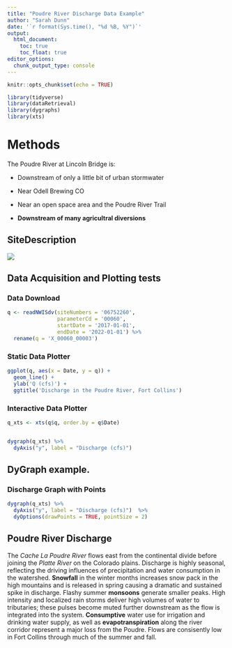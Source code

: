 ```yaml
---
title: "Poudre River Discharge Data Example"
author: "Sarah Dunn"
date: '`r format(Sys.time(), "%d %B, %Y")`'
output:
  html_document:
    toc: true
    toc_float: true
editor_options: 
  chunk_output_type: console
---
```


```r
knitr::opts_chunk$set(echo = TRUE)

library(tidyverse)
library(dataRetrieval)
library(dygraphs)
library(xts)
```


# Methods

The Poudre River at Lincoln Bridge is:

  - Downstream of only a little bit of urban stormwater

  - Near Odell Brewing CO
  
  - Near an open space area and the Poudre River Trail
  
  - **Downstream of many agricultral diversions**


## SiteDescription

![](https://waterdata.usgs.gov/nwisweb/local/state/co/text/pics/06752260big.jpg)


## Data Acquisition and Plotting tests

### Data Download


```r

q <- readNWISdv(siteNumbers = '06752260',
                parameterCd = '00060',
                startDate = '2017-01-01',
                endDate = '2022-01-01') %>%
  rename(q = 'X_00060_00003')


```



### Static Data Plotter


```r

ggplot(q, aes(x = Date, y = q)) + 
  geom_line() + 
  ylab('Q (cfs)') + 
  ggtitle('Discharge in the Poudre River, Fort Collins')

```


### Interactive Data Plotter


```r

q_xts <- xts(q$q, order.by = q$Date)


dygraph(q_xts) %>%
  dyAxis("y", label = "Discharge (cfs)") 
```



## DyGraph example. 

### Discharge Graph with Points
```r
dygraph(q_xts) %>%
  dyAxis("y", label = "Discharge (cfs)")  %>%
  dyOptions(drawPoints = TRUE, pointSize = 2)

```


## Poudre River Discharge

The *Cache La Poudre River* flows east from the continental divide before joining the *Platte River* on the Colorado plains. Discharge is highly seasonal, reflecting the driving influences of precipitation and water consumption in the watershed. **Snowfall** in the winter months increases snow pack in the high mountains and is released in spring causing a dramatic and sustained spike in discharge. Flashy summer **monsoons** generate smaller peaks. High intensity and localized rain storms deliver high volumes of water to tributaries; these pulses become muted further downstream as the flow is integrated into the system. **Consumptive** water use for irrigation and drinking water supply, as well as **evapotranspiration** along the river corridor represent a major loss from the Poudre. Flows are consisently low in Fort Collins through much of the summer and fall. 


